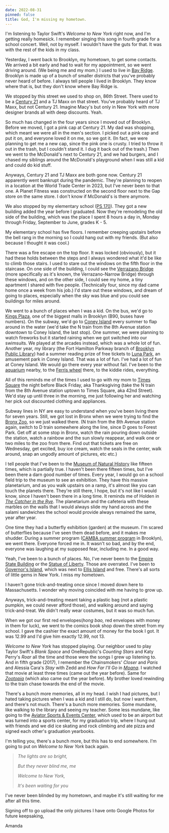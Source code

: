 ```yaml
---
date: 2022-08-31
pinned: false
title: God, I'm missing my hometown.
---
```


I'm listening to Taylor Swift's *Welcome to New York* right now, and I'm getting really homesick. I remember singing this song in fourth grade for a school concert. Well, not by myself. I wouldn't have the guts for that. It was with the rest of the kids in my class.

Yesterday, I went back to Brooklyn, my hometown, to get some contacts. We arrived a bit early and had to wait for my appointment, so we went driving around. (We being me and my mom.) I used to live in [Bay Ridge](https://en.wikipedia.org/wiki/Bay_Ridge,_Brooklyn). Brooklyn is made up of a bunch of smaller districts that you've probably never heard of before. I always tell people I lived in Brooklyn. They know where that is, but they don't know where Bay Ridge is.

We stopped by this street we used to shop on, 86th Street. There used to be a [Century 21](https://en.wikipedia.org/wiki/Century_21_(department_store)) and a TJ Maxx on that street. You've probably heard of TJ Maxx, but not Century 21. Imagine Macy's but only in New York with more designer brands all with deep discounts. Yeah.

So much has changed in the four years since I moved out of Brooklyn. Before we moved, I got a pink cap at Century 21. My dad was shopping, which meant we were all in the men's section. I picked out a pink cap and put it on, and everyone loved it on me, so we got it. (In fact, we were planning to get me a new cap, since the pink one is crusty. I tried to throw it out in the trash, but I couldn't stand it. I dug it back out of the trash.) Then we went to the McDonald's next to Century 21, and we had burgers, and I chased my siblings around the McDonald's playground when I was still a kid and could do kid stuff.

Anyways, Century 21 and TJ Maxx are both gone now. Century 21 apparently went bankrupt during the pandemic. They're planning to reopen in a location at the World Trade Center in 2023, but I've never been to that one. A Planet Fitness was constructed on the second floor next to the Gap store on the same store. I don't know if McDonald's is there anymore.

We also stopped by my elementary school ([PS 170](https://sites.google.com/ps170.com/20k170/home)). They got a new building added the year before I graduated. Now they're remodeling the old side of the building, which was the place I spent 8 hours a day in, Monday through Friday, September to June, grades K - 5.

My elementary school has five floors. I remember creeping upstairs before the bell rang in the morning so I could hang out with my friends. (But also because I thought it was cool.)

There was a fire escape on the top floor. It was locked (obviously), but it had these holds between the steps and I always wondered what it'd be like to climb those stairs. I used to stare out the windows on the fifth floor in the staircase. On one side of the building, I could see the [Verrazano Bridge](https://en.wikipedia.org/wiki/Verrazzano-Narrows_Bridge) (more specifically as it's known, the Verrazano-Narrow Bridge) through these windows, and on the other side, I could see my home, a tiny apartment I shared with five people. (Technically four, since my dad came home once a week from his job.) I'd stare out these windows, and dream of going to places, especially when the sky was blue and you could see buildings for miles around.

We went to a bunch of places when I was a kid. On the bus, we'd go to [Kings Plaza](https://en.wikipedia.org/wiki/Kings_Plaza), one of the biggest malls in Brooklyn (B90, buses have numbers). On the subway, we'd go to [Coney Island](https://en.wikipedia.org/wiki/Coney_Island) every summer to flap around in the water (we'd take the N train from the 8th Avenue station downtown to Coney Island, the last stop). One summer, we were planning to watch fireworks but it started raining when we got switched into our swimsuits. We played at the arcades instead, which was a whole lot of fun. Another year, my library (the Fort Hamilton Parkway branch of [Brooklyn Public Library](https://www.bklynlibrary.org/)) had a summer reading prize of free tickets to [Luna Park](https://lunaparknyc.com/), an amusement park in Coney Island. That was a lot of fun. I've had a lot of fun at Coney Island. We would go there every year without fail. I've been to the [aquarium](https://nyaquarium.com/) nearby, to the [Ferris wheel](https://en.wikipedia.org/wiki/Wonder_Wheel) there, to the kiddie rides, everything.

All of this reminds me of the times I used to go with my mom to [Times Square](https://www.timessquarenyc.org/) the night before Black Friday, aka Thanksgiving (take the N train from the 8th Avenue station uptown to Times Square, aka 42nd Street). We'd stay up until three in the morning, me just following her and watching her pick out discounted clothing and appliances.

Subway lines in NY are easy to understand when you've been living there for seven years. Still, we got lost in Bronx when we were trying to find the [Bronx Zoo](https://bronxzoo.com/), so we just walked there. (N train from the 8th Avenue station again, switch to D train somewhere along the line, since D goes to Forest Park. Get off at some stop in Bronx, watch the rain pouring down outside the station, watch a rainbow and the sun slowly reappear, and walk one or two miles to the zoo from there. Find out that tickets are free on Wednesday, get excited, buy ice cream, watch the seals in the center, walk around, snap an ungodly amount of pictures, etc etc.)

I tell people that I've been to the [Museum of Natural History](https://www.amnh.org/) like fifteen times, which is partially true. I haven't been there fifteen times, but I've been there a darn good number of times. Every year, I would go on a school field trip to the museum to see an exhibition. They have this massive planetarium, and as you walk upstairs on a ramp, it's almost like you can touch the planets there. They're still there, I hope, but it's not like I would know, since I haven't been there in a  long time. It reminds me of Holden in [*The Catcher in the Rye*](https://www.goodreads.com/book/show/5107.The_Catcher_in_the_Rye). The planetarium and the cafeteria with these marbles on the walls that I would always slide my hand across and the salami sandwiches the school would provide always remained the same, year after year.

One time they had a butterfly exhibition (garden) at the museum. I'm scared of butterflies because I've seen them dead before, and it makes me shudder. During a summer program ([CAMBA summer program](https://camba.org/) in Brooklyn), we went there. Everyone forced me in. It wasn't so bad, and by the end, everyone was laughing at my supposed fear, including me. In a good way.

Yeah, I've been to a bunch of places. No, I've never been to the [Empire State Building](https://www.esbnyc.com/) or the [Statue of Liberty](https://www.statueofliberty.org/statue-of-liberty/statue-of-liberty-museum/). Those are overrated. I've been to [Governor's Island](https://www.govisland.com/), which was next to [Ellis Island](https://www.statueofliberty.org/ellis-island/) and free. There's all sorts of little gems in New York. I miss my hometown.

I haven't gone trick-and-treating once since I moved down here to Massachusetts. I wonder why moving coincided with me having to grow up.

Anyways, trick-and-treating meant taking a plastic bag (not a plastic pumpkin, we could never afford those), and walking around and saying trick-and-treat. We didn't really wear costumes, but it was so much fun.

When we got our first red envelopes(*hong bao,* red envelopes with money in them for luck), we went to the comics book shop down the street from my school. I gave the cashier the exact amount of money for the book I got. It was 12.99 and I'd give him exactly 12.99, not 13.

*Welcome to New York* has stopped playing. Our neighbor used to play Taylor Swift's *Blank Space* and OneRepublic's *Counting Stars* and Katy Perry's *Roar* all the time and those were the songs I grew up listening to. And in fifth grade (2017), I remember the Chainsmokers' *Closer* and *Paris* and Alessia Cara's *Stay* with Zedd and *How Far I'll Go* in [*Moana*](https://en.wikipedia.org/wiki/Moana_(2016_film)). I watched that movie at least three times (came out the year before). Same for [*Zootopia*](https://en.wikipedia.org/wiki/Zootopia) (which also came out the year before). My brother loved rewinding to the train chase towards the end of the movie.

There's a bunch more memories, all in my head. I wish I had pictures, but I hated taking pictures when I was a kid and I still do, but now I want them, and there's not much. There's a bunch more memories. Some mundane, like walking to the library and seeing my teacher. Some less mundane, like going to the [Aviator Sports & Events Center](https://www.aviatorsports.com/), which used to be an airport but was turned into a sports center, for my graduation trip, where I hung out with friends and we did ice skating and rock climbing and ate pizza and signed each other's graduation yearbooks.

I'm telling you, there's a bunch more, but this has to end somewhere. I'm going to put on *Welcome to New York* back again.

> *The lights are so bright,*
>
> *But they never blind me, me*
>
> *Welcome to New York,*
>
> *It's been waiting for you*

I've never been blinded by my hometown, and maybe it's still waiting for me after all this time.

Signing off to go upload the only pictures I have onto Google Photos for future keepsaking,

Amanda

